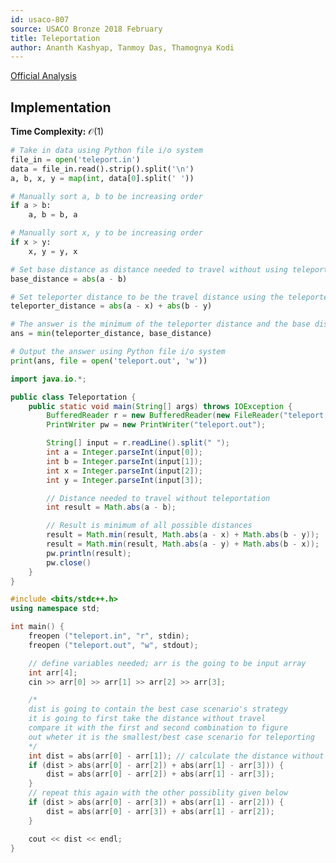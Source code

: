 ```yaml
---
id: usaco-807
source: USACO Bronze 2018 February
title: Teleportation
author: Ananth Kashyap, Tanmoy Das, Thamognya Kodi
---
```


[Official Analysis](http://www.usaco.org/current/data/sol_teleport_bronze_feb18.html)

## Implementation

**Time Complexity:** $\mathcal{O}(1)$

<LanguageSection>

<PySection>

```python
# Take in data using Python file i/o system
file_in = open('teleport.in')
data = file_in.read().strip().split('\n')
a, b, x, y = map(int, data[0].split(' '))

# Manually sort a, b to be increasing order
if a > b:
	a, b = b, a

# Manually sort x, y to be increasing order
if x > y:
	x, y = y, x

# Set base distance as distance needed to travel without using teleporter
base_distance = abs(a - b)

# Set teleporter distance to be the travel distance using the teleporter
teleporter_distance = abs(a - x) + abs(b - y)

# The answer is the minimum of the teleporter distance and the base distance
ans = min(teleporter_distance, base_distance)

# Output the answer using Python file i/o system
print(ans, file = open('teleport.out', 'w'))
```

</PySection>
	
<JavaSection>
	
```java
import java.io.*;

public class Teleportation {
	public static void main(String[] args) throws IOException {
		BufferedReader r = new BufferedReader(new FileReader("teleport.in"));
		PrintWriter pw = new PrintWriter("teleport.out");

		String[] input = r.readLine().split(" ");
		int a = Integer.parseInt(input[0]);
		int b = Integer.parseInt(input[1]);
		int x = Integer.parseInt(input[2]);
		int y = Integer.parseInt(input[3]);

		// Distance needed to travel without teleportation
		int result = Math.abs(a - b);

		// Result is minimum of all possible distances
		result = Math.min(result, Math.abs(a - x) + Math.abs(b - y));
		result = Math.min(result, Math.abs(a - y) + Math.abs(b - x));
		pw.println(result);
		pw.close()
	}
}
```
	
</JavaSection>

<CPPSection>

```cpp
#include <bits/stdc++.h>
using namespace std;

int main() {
    freopen ("teleport.in", "r", stdin);
    freopen ("teleport.out", "w", stdout);

	// define variables needed; arr is the going to be input array
    int arr[4];
    cin >> arr[0] >> arr[1] >> arr[2] >> arr[3];

	/*
	dist is going to contain the best case scenario's strategy
	it is going to first take the distance without travel
	compare it with the first and second combination to figure
	out wheter it is the smallest/best case scenario for teleporting
	*/
    int dist = abs(arr[0] - arr[1]); // calculate the distance without travel
    if (dist > abs(arr[0] - arr[2]) + abs(arr[1] - arr[3])) {
        dist = abs(arr[0] - arr[2]) + abs(arr[1] - arr[3]);
    }
    // repeat this again with the other possiblity given below
    if (dist > abs(arr[0] - arr[3]) + abs(arr[1] - arr[2])) {
        dist = abs(arr[0] - arr[3]) + abs(arr[1] - arr[2]);
    }

    cout << dist << endl;
}
```
</CPPSection>

</LanguageSection>
